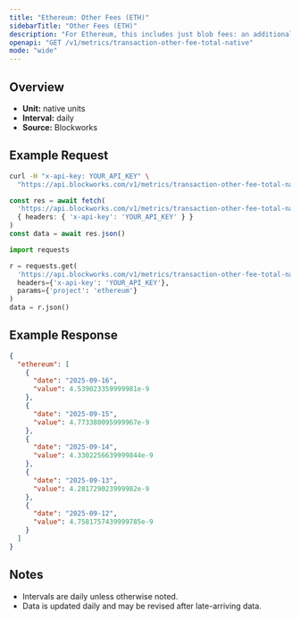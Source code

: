 ```yaml
---
title: "Ethereum: Other Fees (ETH)"
sidebarTitle: "Other Fees (ETH)"
description: "For Ethereum, this includes just blob fees: an additional fee for transactions that post data to \"blobs,\" which are specialized data availability solutions for L2 blockchains."
openapi: "GET /v1/metrics/transaction-other-fee-total-native"
mode: "wide"
---
```


## Overview

- **Unit:** native units
- **Interval:** daily
- **Source:** Blockworks

## Example Request

<CodeGroup>

```bash cURL
curl -H "x-api-key: YOUR_API_KEY" \
  "https://api.blockworks.com/v1/metrics/transaction-other-fee-total-native?project=ethereum"
```

```typescript TypeScript
const res = await fetch(
  'https://api.blockworks.com/v1/metrics/transaction-other-fee-total-native?project=ethereum',
  { headers: { 'x-api-key': 'YOUR_API_KEY' } }
)
const data = await res.json()
```

```python Python
import requests

r = requests.get(
  'https://api.blockworks.com/v1/metrics/transaction-other-fee-total-native',
  headers={'x-api-key': 'YOUR_API_KEY'},
  params={'project': 'ethereum'}
)
data = r.json()
```

</CodeGroup>

## Example Response

```json
{
  "ethereum": [
    {
      "date": "2025-09-16",
      "value": 4.539023359999981e-9
    },
    {
      "date": "2025-09-15",
      "value": 4.773380095999967e-9
    },
    {
      "date": "2025-09-14",
      "value": 4.3302256639999844e-9
    },
    {
      "date": "2025-09-13",
      "value": 4.281729023999982e-9
    },
    {
      "date": "2025-09-12",
      "value": 4.7581757439999785e-9
    }
  ]
}
```

## Notes
- Intervals are daily unless otherwise noted.
- Data is updated daily and may be revised after late-arriving data.